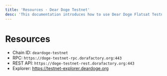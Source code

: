 ```yaml
---
title: 'Resources · Dear Doge Testnet'
desc: 'This documentation introduces how to use Dear Doge Flatsat Testnet to deploy and simulate applications running in space orbit.'
---
```



# Resources

- Chain ID: `deardoge-testnet`
- RPC: `https://doge-testnet-rpc.dorafactory.org:443`
- REST API: `https://doge-testnet-rest.dorafactory.org:443`
- Explorer: https://testnet-explorer.deardoge.org

